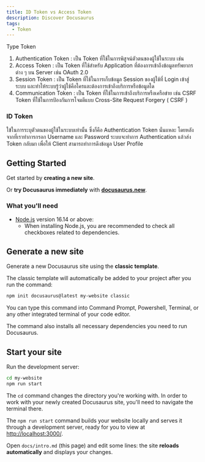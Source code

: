 ```yaml
---
title: ID Token vs Access Token
description: Discover Docusaurus
tags:
  - Token
---
```


Type Token

1. Authentication Token : เป็น Token ที่ใช้ในการพิสูจน์ตัวตนของผู้ใช้ในระบบ เช่น
2. Access Token : เป็น Token ที่ใช้สำหรับ Application ที่ต้องการเข้าถึงข้อมูลทรัพยากรต่าง ๆ บน Server เช่น OAuth 2.0
3. Session Token : เป็น Token ที่ใช้ในการเก็บข้อมูล Session ของผู้ใช้ที่ Login เข้าสู่ระบบ และทำให้ระบบรู้ว่าผู้ใช้คือใครและต้องการเข้าถึงบริการหรือข้อมูลใด
4. Communication Token : เป็น Token ที่ใช้ในการเข้าถึงบริการหรือเครือข่าย เช่น CSRF Token ที่ใช้ในการป้องกันการโจมตีแบบ Cross-Site Request Forgery ( CSRF )

### ID Token

<Admonition type="note" title="Note">
  ใข้ในการระบุตัวตนของผู้ใช้ในระบบเท่านั้น ซึ่งก็คือ Authentication Token นั่นแหละ โดยหลังจากที่เราทำการกรอก Username และ Password ระบบจะทำการ Authentication แล้วส่ง Token กลับมา เพื่อให้ Client สามารถทำการดึงข้อมูล User Profile
</Admonition>

## Getting Started

Get started by **creating a new site**.

Or **try Docusaurus immediately** with **[docusaurus.new](https://docusaurus.new)**.

### What you'll need

* [Node.js](https://nodejs.org/en/download/) version 16.14 or above:
  * When installing Node.js, you are recommended to check all checkboxes related to dependencies.

## Generate a new site

Generate a new Docusaurus site using the **classic template**.

The classic template will automatically be added to your project after you run the command:

```bash
npm init docusaurus@latest my-website classic
```

You can type this command into Command Prompt, Powershell, Terminal, or any other integrated terminal of your code editor.

The command also installs all necessary dependencies you need to run Docusaurus.

## Start your site

Run the development server:

```bash
cd my-website
npm run start
```

The `cd` command changes the directory you're working with. In order to work with your newly created Docusaurus site, you'll need to navigate the terminal there.

The `npm run start` command builds your website locally and serves it through a development server, ready for you to view at [http://localhost:3000/](http://localhost:3000/).

Open `docs/intro.md` (this page) and edit some lines: the site **reloads automatically** and displays your changes.
